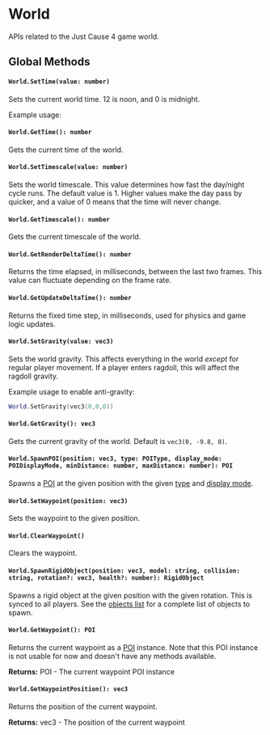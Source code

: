 

# World

APIs related to the Just Cause 4 game world.

## Global Methods

<WorldShared />

#### `World.SetTime(value: number)`

Sets the current world time. 12 is noon, and 0 is midnight.

Example usage:

#### `World.GetTime(): number`

Gets the current time of the world.

#### `World.SetTimescale(value: number)`

Sets the world timescale. This value determines how fast the day/night cycle runs. The default value is 1. Higher values make the day pass by quicker, and a value of 0 means that the time will never change.

#### `World.GetTimescale(): number`

Gets the current timescale of the world.

#### `World.GetRenderDeltaTime(): number`

Returns the time elapsed, in milliseconds, between the last two frames. This value can fluctuate depending on the frame rate.

#### `World.GetUpdateDeltaTime(): number`

Returns the fixed time step, in milliseconds, used for physics and game logic updates.

#### `World.SetGravity(value: vec3)`

Sets the world gravity. This affects everything in the world _except_ for regular player movement. If a player enters ragdoll, this will affect the ragdoll gravity.

Example usage to enable anti-gravity:
```lua
World.SetGravity(vec3(0,0,0))
```

#### `World.GetGravity(): vec3`

Gets the current gravity of the world. Default is `vec3(0, -9.8, 0)`.

#### `World.SpawnPOI(position: vec3, type: POIType, display_mode: POIDisplayMode, minDistance: number, maxDistance: number): POI`

Spawns a [POI](/client-api/poi) at the given position with the given [type](/shared-api/poitype) and [display mode](/shared-api/poidisplaymode).

#### `World.SetWaypoint(position: vec3)`

Sets the waypoint to the given position.

#### `World.ClearWaypoint()`

Clears the waypoint.

#### `World.SpawnRigidObject(position: vec3, model: string, collision: string, rotation?: vec3, health?: number): RigidObject`

Spawns a rigid object at the given position with the given rotation. This is synced to all players. See the [objects list](/reference/objects-list) for a complete list of objects to spawn.

#### `World.GetWaypoint(): POI`

Returns the current waypoint as a [POI](/client-api/poi) instance. Note that this POI instance is not usable for now and doesn't have any methods available.

**Returns:** POI - The current waypoint POI instance

#### `World.GetWaypointPosition(): vec3`

Returns the position of the current waypoint.

**Returns:** vec3 - The position of the current waypoint

